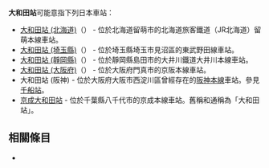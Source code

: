 {{NoteTA
|T=zh-hans:大和田站;zh-hk:大和田站;zh-tw:大和田車站;
|1=zh-hans:大和田站;zh-hk:大和田站;zh-tw:大和田車站;
}}
'''大和田站'''可能意指下列日本車站：

* [[大和田站_(北海道)|大和田站 (北海道)]]（{{jpn|hg=おおわだえき}}） - 位於北海道留萌市的北海道旅客鐵道（JR北海道）留萌本線車站。
* [[大和田站_(埼玉縣)|大和田站 (埼玉縣)]]（{{jpn|hg=おおわだえき}}） - 位於埼玉縣埼玉市見沼區的東武野田線車站。
* [[大和田站_(靜岡縣)|大和田站 (靜岡縣)]]（{{jpn|hg=おわだえき}}） - 位於靜岡縣島田市的大井川鐵道大井川本線車站。
* [[大和田站_(大阪府)|大和田站 (大阪府)]]（{{jpn|hg=おおわだえき}}） - 位於大阪府門真市的京阪本線車站。
* 大和田站 (阪神) - 位於大阪府大阪市西淀川區曾經存在的[[阪神本線|阪神本線]]車站。參見[[千船站|千船站]]。
* [[京成大和田站|京成大和田站]] - 位於千葉縣八千代市的京成本線車站。舊稱和通稱為「大和田站」。

==相關條目==
*{{Translink|ja|大和田}}

{{disambig|Cat=四字車站名消歧義}}
